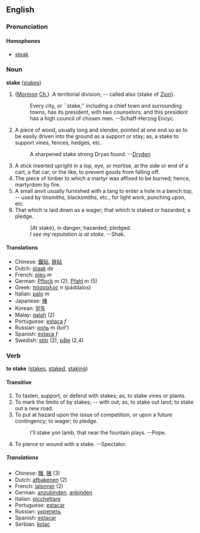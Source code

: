 ==English==
===Pronunciation===
====Homophones====
*[[steak]]

=== Noun ===
'''stake''' ([[stakes]])

#([[w:Mormon|Mormon]] [[Ch.]]) .A territorial division; -- called also {stake of [[w:Zion|Zion]]}.
#: Every city, or ``stake,'' including a chief town and surrounding towns, has its president, with two counselors; and this president has a high council of chosen men.    --Schaff-Herzog  Encyc.
# A piece of wood, usually long and slender, pointed at one end so as to be easily driven into the ground as a support or stay; as, a stake to support vines, fences, hedges,  etc.
#: A sharpened stake strong Dryas found. --[[w:Dryden.|Dryden]]
# A stick inserted upright in a lop, eye, or mortise, at the side or end of a cart, a flat car, or the like, to prevent goods from falling off.
# The piece of timber to which a martyr was affixed to be burned; hence, martyrdom by fire.
# A small anvil usually furnished with a tang to enter a hole in a bench top, -- used by tinsmiths, blacksmiths,  etc., for light work, punching upon, etc.
# That which is laid down as a wager; that which is staked or hazarded; a pledge.
#:{At stake}, in danger; hazarded; pledged.
#:''I see my reputation is at stake.'' --Shak.

====Translations====
*Chinese: [[鐵砧]], [[铁砧]]
*Dutch: [[staak]] ''de''
*French: [[pieu]] ''m''
*German: [[Pflock]] ''m'' (2), [[Pfahl]] ''m'' (5)
*Greek: [[πάσσαλος]] ''n'' (páddalos)
*Italian: [[palo]] ''m''
*Japanese: [[棒]]
*Korean: [[말뚝]]
*Malay: [[galah]] (2)
*Portuguese: [[estaca]] ''f''
*Russian: [[коль]] ''m'' (kol')
*Spanish: [[estaca]] ''f''
*Swedish: [[stör]] (2), [[påle]] (2,4)

===Verb===
'''to stake''' ([[stakes]], [[staked]], [[staking]])

====Transitive====
# To fasten, support, or defend with stakes; as, to stake vines or plants.
# To mark the limits of by stakes; -- with out; as, to stake out land; to stake out a new road.
# To put at hazard upon the issue of competition, or upon a future contingency; to wager; to pledge.
#: I'll stake yon lamb, that near the fountain plays.  --Pope.
# To pierce or wound with a stake. --Spectator.

=====Translations=====
*Chinese: [[賭]], [[赌]] (3)
*Dutch: [[afbakenen]] (2)
*French: [[jalonner]] (2)
*German: [[anzubinden]], [[anbinden]]
*Italian: [[picchettare]]
*Portuguese: [[estacar]]
*Russian: [[укрепить]]
*Spanish: [[estacar]]
*Serbian: [[kolac]]